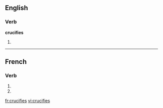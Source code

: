{{also|crucifiés}}
==English==

===Verb===
'''crucifies'''

# {{third person singular of|[[crucify]]}}

----

==French==

===Verb===
{{fr-verb-form}}

# {{conjugation of|crucifier||2|s|pres|ind|lang=fr}}
# {{conjugation of|crucifier||2|s|pres|sub|lang=fr}}

[[fr:crucifies]]
[[vi:crucifies]]